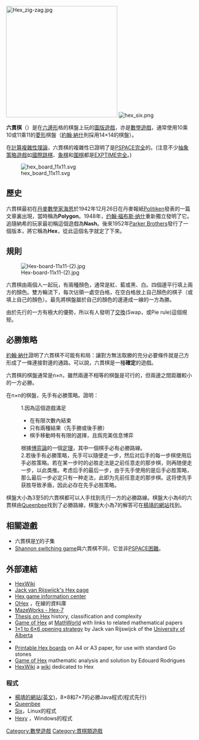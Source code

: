 [[File:Hex_zig-zag.jpg|300px]]
[[File:hex_six.png|right]]

'''六貫棋'''（{{lang-en|Hex}}）是在[[六邊形|六邊形]]格的棋盤上玩的[[圖版遊戲|圖版遊戲]]，亦是[[數學遊戲|數學遊戲]]，通常使用10乘10或11乘11的[[菱形|菱形]]棋盤（[[约翰·福布斯·纳什|約翰·納什]]則採用14×14的棋盤）。

在[[計算複雜性理論|計算複雜性理論]]，六貫棋的複雜性已證明了是[[PSPACE|PSPACE完全]]的。(注意不少[[抽象策略遊戲|抽象策略遊戲]]如[[國際跳棋|國際跳棋]]、[[象棋|象棋]]和[[圍棋|圍棋]]都是[[EXPTIME|EXPTIME完全]]。)

[[Image:hex_board_11x11.svg|thumb]]

== 歷史 ==
六貫棋最初在[[丹麥|丹麥]][[數學家|數學家]][[皮亞特·海恩_(數學家)|海恩]]於1942年12月26日在丹麥報紙[[Politiken|Politiken]]發表的一篇文章裏出現，當時稱為'''Polygon'''。1948年，[[约翰·福布斯·纳什|约翰·福布斯·纳什]]重新獨立發明了它。追隨納希的玩家最初稱這個遊戲為'''Nash'''。後來1952年[[Parker_Brothers|Parker Brothers]]發行了一個版本，將它稱為'''Hex'''，從此這個名字就定了下來。

== 規則 ==

[[File:Hex-board-11x11-(2).jpg|thumb]]

六貫棋由兩個人一起玩，有兩種顏色，通常是紅、藍或黑、白。四個邊平行填上兩方的顏色。雙方輪流下，每次佔領一處空白格，在空白格放上自己顏色的棋子（或填上自己的顏色）。最先將棋盤屬於自己的顏色的邊連成一線的一方為勝。

由於先行的一方有極大的優勢，所以有人發明了[[交換_(圖版遊戲)|交換]](Swap，或Pie
rule)這個規矩。

== 必勝策略 ==
[[約翰·福布斯·納什|約翰·納什]]證明了六貫棋不可能有和局：讓對方無法取勝的充分必要條件就是己方形成了一條連接對邊的通路。可以說，六貫棋是一種'''確定'''的遊戲。

六貫棋的棋盤通常是n×n，雖然兩邊不相等的棋盤是可行的，但兩邊之間距離較小的一方必勝。

在n×n的棋盤，先手有必勝策略。證明：
:1.因為這個遊戲滿足
:* 在有限次數內結束
:* 只有兩種結果（先手勝或後手勝）
:* 棋手移動時有有限的選擇，且爲完美信息博弈
:根據[[博弈論|博弈論]]的一個[[策梅洛定理_(博弈論)|定理]]，其中一個棋手必有必勝路線。
:2.若後手有必勝策略，先手可以隨便走一步，然后对后手的每一步棋使用后手必胜策略。若在某一步时的必胜走法是之前任意走的那步棋，则再随便走一步，以此类推。考虑后手的最后一步，由于先手使用的是后手必胜策略，那么最后一步必定只有一种走法，此即为先前任意走的那步棋。这将使先手获胜导致矛盾，因此必存在先手必胜策略。
棋盤大小為3至5的六貫棋都可以人手找到先行一方的必勝路線。棋盤大小為6的六貫棋由[https://web.archive.org/web/20040930173230/http://www.cs.ualberta.ca/~queenbee/ Queenbee]找到了必勝路線，棋盤大小為7的解答可在[https://web.archive.org/web/20040930214052/http://www.ee.umanitoba.ca/~jingyang/ 楊靖的網站]找到。

== 相關遊戲 ==
*六貫棋是[[Y遊戲|Y]]的子集
*[[Shannon_switching_game|Shannon switching game]]與六貫棋不同，它並非[[PSPACE困難|PSPACE困難]]。
== 外部連結 ==
* [http://www.hexwiki.tk/ HexWiki] {{Wayback|url=http://www.hexwiki.tk/ |date=20170923045303 }}
* [https://web.archive.org/web/20041009193939/http://www.cs.ualberta.ca/~javhar/hex/ Jack van Rijswijck's Hex page]
* [https://web.archive.org/web/20041009220201/http://www.microring.it/hex/ Hex game information center]
* [http://www.kosmanor.com/hex-bin/board OHex] {{Wayback|url=http://www.kosmanor.com/hex-bin/board |date=20190914225147 }}，在線的資料庫
* [https://web.archive.org/web/20041009215016/http://www.mazeworks.com/hex7/ MazeWorks - Hex-7]
* [http://maarup.net/thomas/hex/ Thesis on Hex] {{Wayback|url=http://maarup.net/thomas/hex/ |date=20201106232456 }} history, classification and complexity
* [http://mathworld.wolfram.com/GameofHex.html Game of Hex] {{Wayback|url=http://mathworld.wolfram.com/GameofHex.html |date=20191225020507 }} at [[MathWorld|MathWorld]] with links to related mathematical papers
* [https://web.archive.org/web/20091013152809/http://www.cs.ualberta.ca/~queenbee/openings.html 1×1 to 6×6 opening strategy] by Jack van Rijswijck of the [[University_of_Alberta|University of Alberta]]
* {{bgg|4112|Hex}}
* [https://web.archive.org/web/20140308080351/http://quatramaran.ens.fr/~viger/hex/ Printable Hex boards] on A4 or A3 paper, for use with standard Go stones
* [https://web.archive.org/web/20140226082225/http://jeudhex.com/?page_id=17 Game of Hex] mathematic analysis and solution by Edouard Rodrigues
* [https://web.archive.org/web/20160708152421/http://hexwiki.org/ HexWiki] a [[wiki|wiki]] dedicated to Hex

=== 程式 ===
*[https://web.archive.org/web/20040930214052/http://www.ee.umanitoba.ca/~jingyang/ 楊靖的網站(英文)]，8×8和7×7的必勝Java程式(程式先行)
*[https://web.archive.org/web/20040930173230/http://www.cs.ualberta.ca/~queenbee/ Queenbee]
*[https://web.archive.org/web/20040925074251/http://six.retes.hu/ Six]，Linux的程式
*[http://vanshel.com/Hexy/ Hexy] {{Wayback|url=http://vanshel.com/Hexy/ |date=20201111235824 }}，Windows的程式


[[Category:數學遊戲|Category:數學遊戲]]
[[Category:貫棋類遊戲|Category:貫棋類遊戲]]